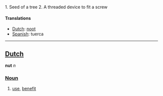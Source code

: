 1. Seed of a tree
2. A threaded device to fit a screw

====Translations====
*[[Dutch]]: [[noot]]
*[[Spanish]]: tuerca

----

==[[Dutch]]==

'''nut''' ''n''

===[[Noun]]===

# [[use]], [[benefit]]